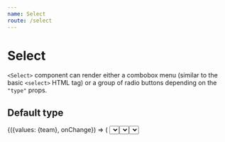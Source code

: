 ```yaml
---
name: Select
route: /select
---
```





# Select

`<Select>` component can render either a combobox menu (similar to the basic `<select>` HTML tag) or a group of radio buttons depending on the `"type"` props.

## Default type

<Playground>
  <Root>
    <FormContainer initialValues={{team: '2'}}>
      {({values: {team}, onChange}) => (
        <Select
          value={team}
          options={items.map(({id, team}) => ({value: id, label: team}))}
          onChange={onChange('team')}
        />
      )}
    </FormContainer>
  </Root>
</Playground>

## Radio button group

### Default layout (vertical)

<Playground>
  <Root>
    <FormContainer initialValues={{team: '2'}}>
      {({values: {team}, onChange}) => (
        <Select
          type="radio"
          value={team}
          options={items.map(({id, team}) => ({value: id, label: team}))}
          onChange={onChange('team')}
        />
      )}
    </FormContainer>
  </Root>
</Playground>

### Horizontal layout

<Playground>
  <Root>
    <FormContainer initialValues={{team: '2'}}>
      {({values: {team}, onChange}) => (
        <Select
          type="radio"
          value={team}
          options={items.slice(0, 3).map(({id, team}) => ({value: id, label: team}))}
          onChange={onChange('team')}
          layout="horizontal"
        />
      )}
    </FormContainer>
  </Root>
</Playground>
